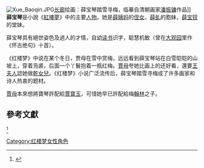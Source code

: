 {{refimprove|time=2019-06-17T08:15:37+00:00}}
[[File:Xue_Baoqin.JPG|thumb]][[长廊|长廊]]绘画：薛宝琴踏雪寻梅，临摹自清朝画家[[潘振镛|潘振镛]]作品]]
'''薛宝琴'''是小說《[[紅樓夢|紅樓夢]]》中的主要[[人物|人物]]。她是[[薛姨妈|薛姨妈]]的[[侄女|侄女]]，[[薛虬|薛虬]]的胞妹，[[薛宝钗|薛宝钗]]的堂妹。

薛宝琴具有絕世姿色及過人的才情，自幼[[读书|读书]]识字，聪慧机敏（曾在[[大观园|大观园]]里作《怀古绝句》十首）。

《红楼梦》中说在某个冬日，贾母在雪中赏梅，远远看到薛宝琴站在白雪皑皑的山坡上，穿着凫裘，后面一个丫鬟抱着一瓶红梅。[[賈母|賈母]]夸她比画上的还好看，還要[[王夫人_(紅樓夢)|王夫人]]認她做[[乾女兒|乾女兒]]。《红楼梦》小说广泛流传后，薛宝琴踏雪寻梅成了许多画家和诗人热衷的题材{{r|颐和园}}。

[[賈母|賈母]]本來想將寶琴許配給[[賈寶玉|賈寶玉]]，可惜她早已許配給梅[[翰林|翰林]]之子。

==參考文獻==
<div class="references-small">
<references>
<ref name="颐和园">{{cite book zh| author = 易明 | title = 颐和园长廊彩画故事全集 | publisher = 中国旅游出版社 | date = 2009-1 | location = 北京 | pages = 329 | url = | doi = | id = | isbn = 9787503235221 }}</ref>
</references>
</div>

[[Category:红楼梦女性角色|Category:红楼梦女性角色]]